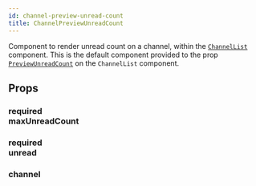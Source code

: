 ```yaml
---
id: channel-preview-unread-count
title: ChannelPreviewUnreadCount
---
```



Component to render unread count on a channel, within the [`ChannelList`](../core-components/channel_list.mdx) component.
This is the default component provided to the prop [`PreviewUnreadCount`](../core-components/channel_list.mdx#previewunreadcount) on the `ChannelList` component.

## Props

### <div class="label required">required</div> **maxUnreadCount**

<MaxUnreadCount/>

### <div class="label required">required</div> **unread**

<Unread/>

### channel

<Channel/>
